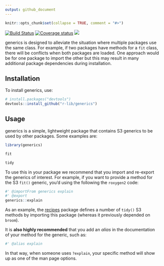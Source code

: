 ```yaml
---
output: github_document
---
```


```r
knitr::opts_chunk$set(collapse = TRUE, comment = "#>")
```


[![Build Status](https://travis-ci.org/r-lib/generics.svg?branch=master)](https://travis-ci.orgr-lib/generics)
[![Coverage status](https://codecov.io/gh/r-lib/generics/branch/master/graph/badge.svg)](https://codecov.io/github/r-lib/generics?branch=master)
![](https://img.shields.io/badge/lifecycle-experimental-orange.svg)

generics is designed to alleviate the situation where multiple packages use the same class. For example, if two packages have methods for a `fit` class, there will be conflicts when both packages are loaded. One approach would be for one package to import the other but this may result in many additional package dependencies during installation. 

## Installation

To install generics, use:

```r
# install.packages("devtools")
devtools::install_github("r-lib/generics")
```

## Usage

generics is a simple, lightweight package that contains S3 generics to be used by other packages. Some examples are:

```r
library(generics)

fit

tidy
```

To use this in your package we recommend that you import and re-export the generics of interest. For example, if you want to provide a method for the  S3 `fit()` generic, you'd using the following the `roxygen2` code:

``` r
#' @importFrom generics explain
#' @export
generics::explain
```

As an example, the [recipes](https://github.com/tidymodels/recipes) package defines a number of `tidy()` S3 methods by importing this package (whereas it previously depended on `broom`). 

It is **also highly recommended** that you add an _alias_ in the documentation of your method for the generic, such as:

```r
#' @alias explain
```

In that way, when someone uses `?explain`, your specific method will show up as one of the man page options.  
